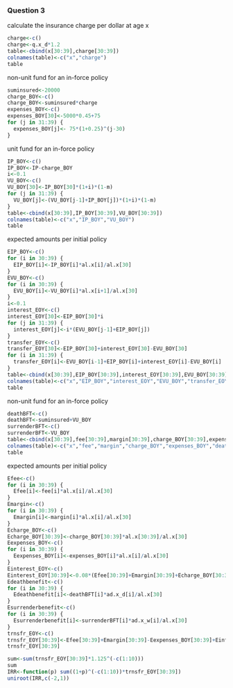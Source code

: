 
### Question 3
calculate the insurance charge per dollar at age x
```{r}
charge<-c()
charge<-q.x_d*1.2
table<-cbind(x[30:39],charge[30:39])
colnames(table)<-c("x","charge")
table
```
non-unit fund for an in-force policy
```{r}
suminsured<-20000
charge_BOY<-c()
charge_BOY<-suminsured*charge
expenses_BOY<-c()
expenses_BOY[30]<-5000*0.45+75
for (j in 31:39) {
  expenses_BOY[j]<- 75*(1+0.25)^(j-30)
}
```
unit fund for an in-force policy
```{r}
IP_BOY<-c()
IP_BOY<-IP-charge_BOY
i<-0.1
VU_BOY<-c()
VU_BOY[30]<-IP_BOY[30]*(1+i)*(1-m)
for (j in 31:39) {
  VU_BOY[j]<-(VU_BOY[j-1]+IP_BOY[j])*(1+i)*(1-m)
}
table<-cbind(x[30:39],IP_BOY[30:39],VU_BOY[30:39])
colnames(table)<-c("x","IP_BOY","VU_BOY")
table
```
expected amounts per initial policy
```{r}
EIP_BOY<-c()
for (i in 30:39) {
  EIP_BOY[i]<-IP_BOY[i]*al.x[i]/al.x[30]
}
EVU_BOY<-c()
for (i in 30:39) {
  EVU_BOY[i]<-VU_BOY[i]*al.x[i+1]/al.x[30]
}
i<-0.1
interest_EOY<-c()
interest_EOY[30]<-EIP_BOY[30]*i
for (j in 31:39) {
  interest_EOY[j]<-i*(EVU_BOY[j-1]+EIP_BOY[j])
}
transfer_EOY<-c()
transfer_EOY[30]<-EIP_BOY[30]+interest_EOY[30]-EVU_BOY[30]
for (i in 31:39) {
  transfer_EOY[i]<-EVU_BOY[i-1]+EIP_BOY[i]+interest_EOY[i]-EVU_BOY[i]
}
table<-cbind(x[30:39],EIP_BOY[30:39],interest_EOY[30:39],EVU_BOY[30:39],transfer_EOY[30:39])
colnames(table)<-c("x","EIP_BOY","interest_EOY","EVU_BOY","transfer_EOY")
table
```
non-unit fund for an in-force policy
```{r}
deathBFT<-c()
deathBFT<-suminsured+VU_BOY
surrenderBFT<-c()
surrenderBFT<-VU_BOY
table<-cbind(x[30:39],fee[30:39],margin[30:39],charge_BOY[30:39],expenses_BOY[30:39],deathBFT[30:39],surrenderBFT[30:39])
colnames(table)<-c("x","fee","margin","charge_BOY","expenses_BOY","deathBFT","surrenderBFT")
table
```
expected amounts per initial policy
```{r}
Efee<-c()
for (i in 30:39) {
  Efee[i]<-fee[i]*al.x[i]/al.x[30]
}
Emargin<-c()
for (i in 30:39) {
  Emargin[i]<-margin[i]*al.x[i]/al.x[30]
}
Echarge_BOY<-c()
Echarge_BOY[30:39]<-charge_BOY[30:39]*al.x[30:39]/al.x[30]
Eexpenses_BOY<-c()
for (i in 30:39) {
  Eexpenses_BOY[i]<-expenses_BOY[i]*al.x[i]/al.x[30]
}
Einterest_EOY<-c()
Einterest_EOY[30:39]<-0.08*(Efee[30:39]+Emargin[30:39]+Echarge_BOY[30:39]-Eexpenses_BOY[30:39])
Edeathbenefit<-c()
for (i in 30:39) {
  Edeathbenefit[i]<-deathBFT[i]*ad.x_d[i]/al.x[30]
}
Esurrenderbenefit<-c()
for (i in 30:39) {
  Esurrenderbenefit[i]<-surrenderBFT[i]*ad.x_w[i]/al.x[30]
}
trnsfr_EOY<-c()
trnsfr_EOY[30:39]<-Efee[30:39]+Emargin[30:39]-Eexpenses_BOY[30:39]+Einterest_EOY[30:39]+Echarge_BOY[30:39]-Edeathbenefit[30:39]-Esurrenderbenefit[30:39]+transfer_EOY[30:39]
trnsfr_EOY[30:39]
```

```{r}
sum<-sum(trnsfr_EOY[30:39]*1.125^(-c(1:10)))
sum
IRR<-function(p) sum((1+p)^(-c(1:10))*trnsfr_EOY[30:39])
uniroot(IRR,c(-2,1))
```